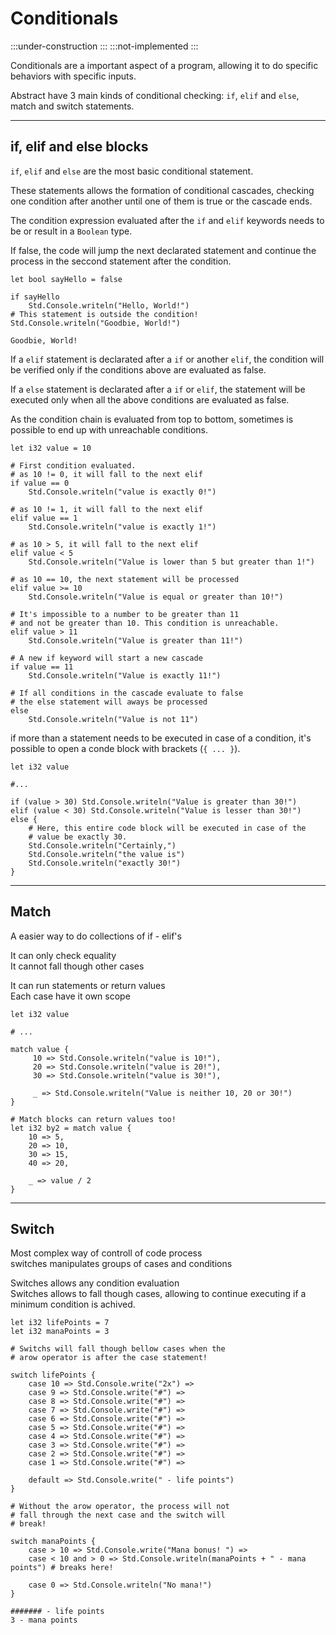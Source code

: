# Conditionals

:::under-construction
:::
:::not-implemented
:::

Conditionals are a important aspect of a program, allowing it to do specific behaviors with specific inputs.

Abstract have 3 main kinds of conditional checking: `if`, `elif` and `else`, match and
switch statements.

---
## if, elif and else blocks

`if`, `elif` and `else` are the most basic conditional statement.

These statements allows the formation of conditional cascades, checking one
condition after another until one of them is true or the cascade ends.

The condition expression evaluated after the `if` and `elif` keywords needs to be or result in
a `Boolean` type.

If false, the code will jump the next declarated statement and continue the process in the seccond statement
after the condition.

```abs
let bool sayHello = false

if sayHello
	Std.Console.writeln("Hello, World!")
# This statement is outside the condition!
Std.Console.writeln("Goodbie, World!")
```
```text title="Console Output"
Goodbie, World!
```

If a `elif` statement is declarated after a `if` or another `elif`, the condition
will be verified only if the conditions above are evaluated as false.

If a `else` statement is declarated after a `if` or `elif`, the statement will be
executed only when all the above conditions are evaluated as false.

As the condition chain is evaluated from top to bottom, sometimes is possible to
end up with unreachable conditions.

```abs
let i32 value = 10

# First condition evaluated.
# as 10 != 0, it will fall to the next elif
if value == 0
	Std.Console.writeln("value is exactly 0!")

# as 10 != 1, it will fall to the next elif
elif value == 1
	Std.Console.writeln("value is exactly 1!")

# as 10 > 5, it will fall to the next elif
elif value < 5
	Std.Console.writeln("Value is lower than 5 but greater than 1!")

# as 10 == 10, the next statement will be processed
elif value >= 10
	Std.Console.writeln("Value is equal or greater than 10!")

# It's impossible to a number to be greater than 11
# and not be greater than 10. This condition is unreachable.
elif value > 11
	Std.Console.writeln("Value is greater than 11!")

# A new if keyword will start a new cascade
if value == 11
	Std.Console.writeln("Value is exactly 11!")

# If all conditions in the cascade evaluate to false
# the else statement will aways be processed
else
	Std.Console.writeln("Value is not 11")

```

if more than a statement needs to be executed in case of a condition, it's possible to
open a conde block with brackets (`{ ... }`).

```abs
let i32 value

#...

if (value > 30) Std.Console.writeln("Value is greater than 30!")
elif (value < 30) Std.Console.writeln("Value is lesser than 30!")
else {
	# Here, this entire code block will be executed in case of the
	# value be exactly 30.
	Std.Console.writeln("Certainly,")
	Std.Console.writeln("the value is")
	Std.Console.writeln("exactly 30!")
}

```

---
## Match

A easier way to do collections of if - elif's

It can only check equality \
It cannot fall though other cases

It can run statements or return values \
Each case have it own scope

```abs
let i32 value

# ...

match value {
	 10 => Std.Console.writeln("value is 10!"),
	 20 => Std.Console.writeln("value is 20!"),
	 30 => Std.Console.writeln("value is 30!"),

	 _ => Std.Console.writeln("Value is neither 10, 20 or 30!")
}

# Match blocks can return values too!
let i32 by2 = match value {
	10 => 5,
	20 => 10,
	30 => 15,
	40 => 20,

	_ => value / 2
}

```

---
## Switch

Most complex way of controll of code process \
switches manipulates groups of cases and conditions

Switches allows any condition evaluation \
Switches allows to fall though cases, allowing to
continue executing if a minimum condition is achived.

```abs
let i32 lifePoints = 7
let i32 manaPoints = 3

# Switchs will fall though bellow cases when the
# arow operator is after the case statement!

switch lifePoints {
	case 10 => Std.Console.write("2x") =>
	case 9 => Std.Console.write("#") =>
	case 8 => Std.Console.write("#") =>
	case 7 => Std.Console.write("#") =>
	case 6 => Std.Console.write("#") =>
	case 5 => Std.Console.write("#") =>
	case 4 => Std.Console.write("#") =>
	case 3 => Std.Console.write("#") =>
	case 2 => Std.Console.write("#") =>
	case 1 => Std.Console.write("#") =>

	default => Std.Console.write(" - life points")
}

# Without the arow operator, the process will not
# fall through the next case and the switch will
# break!

switch manaPoints {
	case > 10 => Std.Console.write("Mana bonus! ") =>
	case < 10 and > 0 => Std.Console.writeln(manaPoints + " - mana points") # breaks here!

	case 0 => Std.Console.writeln("No mana!")
}

```

```text title="Console Output"
####### - life points
3 - mana points
```

